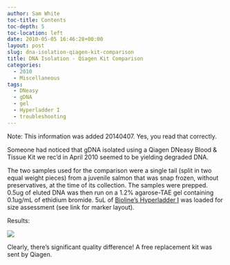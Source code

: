 ```yaml
---
author: Sam White
toc-title: Contents
toc-depth: 5
toc-location: left
date: 2010-05-05 16:46:28+00:00
layout: post
slug: dna-isolation-qiagen-kit-comparison
title: DNA Isolation - Qiagen Kit Comparison
categories:
  - 2010
  - Miscellaneous
tags:
  - DNeasy
  - gDNA
  - gel
  - Hyperladder I
  - troubleshooting
---
```


Note: This information was added 20140407. Yes, you read that correctly.

Someone had noticed that gDNA isolated using a Qiagen DNeasy Blood & Tissue Kit we rec'd in April 2010 seemed to be yielding degraded DNA.

The two samples used for the comparison were a single tail (split in two equal weight pieces) from a juvenile salmon that was snap frozen, without preservatives, at the time of its collection. The samples were prepped. 0.5ug of eluted DNA was then run on a 1.2% agarose-TAE gel containing 0.1ug/mL of ethidium bromide. 5uL of [Bioline's Hyperladder I](https://www.bioline.com/h_prod_detail.asp?itemid=153) was loaded for size assessment (see link for marker layout).

Results:

![](https://eagle.fish.washington.edu/Arabidopsis/20100505%20Qiagen%20Kit%20compare%20swhite.jpg)

Clearly, there's significant quality difference! A free replacement kit was sent by Qiagen.
